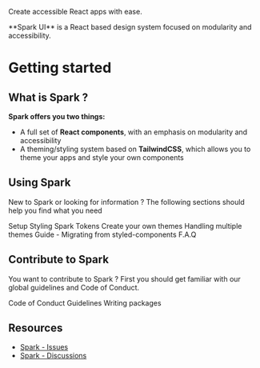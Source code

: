 
<Meta title="Getting Started" />

<div className="flex flex-col gap-xl pb-3xl">
<p className="text-center text-on-background sb-unstyled text-display-1-expanded">
  Create <span className="text-main">accessible</span> React apps
  <span className="text-support">with ease</span>.
</p>
<p className="text-center text-on-neutral-container sb-unstyled text-headline-1">
  **Spark UI** is a React based design system focused on modularity and accessibility.
</p>

</div>

# Getting started

## What is Spark ?

**Spark offers you two things:**

- A full set of **React components**, with an emphasis on modularity and accessibility
- A theming/styling system based on **TailwindCSS**, which allows you to theme your apps and style your own components

## Using Spark

New to Spark or looking for information ? The following sections should help you find what you need

<div className="sb-unstyled my-xl flex flex-row flex-wrap gap-lg">
  <Card href="/?path=/docs/using-spark-setup--docs" description="Enable Spark on your project">
    Setup
  </Card>
  <Card
    href="/?path=/docs/using-spark-styling-overview--docs"
    description="Apply styles to your components and markup"
  >
    Styling
  </Card>
  <Card
    isExternalLink
    href="https://sparkui.vercel.app/viewer/"
    description="Visualize colors, spacing, typography, etc."
  >
    Spark Tokens
  </Card>
  <Card href="/?path=/docs/utils-theme--docs" description="Customize as many as you want">
    Create your own themes
  </Card>
  <Card
    href="/?path=/docs/using-spark-handling-multiple-themes--docs#handling-multiple-themes"
    description="How to switch between themes"
  >
    Handling multiple themes
  </Card>
  <Card href="/?path=/docs/using-spark-guide-migrating-from-styled-components--docs">
    Guide - Migrating from styled-components
  </Card>
  <Card
    href="/?path=/docs/using-spark-f-a-q--docs"
    description="Answers to some commonly asked questions."
  >
    F.A.Q
  </Card>
</div>

## Contribute to Spark

You want to contribute to Spark ? First you should get familiar with our global guidelines and Code of Conduct.

<div className="sb-unstyled my-xl flex flex-row flex-wrap gap-lg">
  <Card href="/?path=/docs/contributing-code-of-conduct-index--docs">Code of Conduct</Card>
  <Card href="/?path=/docs/contributing-guidelines-commit--docs">Guidelines</Card>
  <Card href="/?path=/docs/contributing-writing-packages-structure--docs">Writing packages</Card>
</div>

## Resources

- [Spark - Issues](https://github.com/adevinta/spark/issues)
- [Spark - Discussions](https://github.com/adevinta/spark/discussions)
